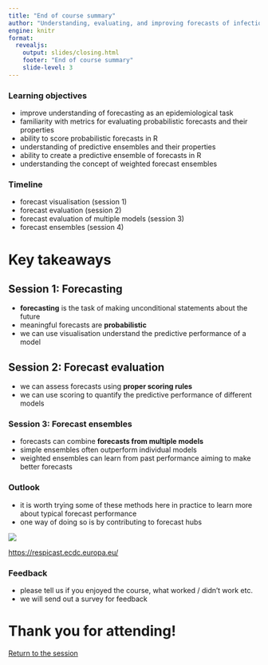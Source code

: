 ```yaml
---
title: "End of course summary"
author: "Understanding, evaluating, and improving forecasts of infectious disease burden"
engine: knitr
format:
  revealjs:
    output: slides/closing.html
    footer: "End of course summary"
    slide-level: 3
---
```


### Learning objectives

- improve understanding of forecasting as an epidemiological task
- familiarity with metrics for evaluating probabilistic forecasts and their properties
- ability to score probabilistic forecasts in R
- understanding of predictive ensembles and their properties
- ability to create a predictive ensemble of forecasts in R
- understanding the concept of weighted forecast ensembles

### Timeline

- forecast visualisation (session 1)
- forecast evaluation (session 2)
- forecast evaluation of multiple models (session 3)
- forecast ensembles (session 4)

# Key takeaways

## Session 1: Forecasting {.smaller}

- **forecasting** is the task of making unconditional statements about the future
- meaningful forecasts are **probabilistic**
- we can use visualisation understand the predictive performance of a model

## Session 2: Forecast evaluation {.smaller}

- we can assess forecasts using **proper scoring rules**
- we can use scoring to quantify the predictive performance of different models

### Session 3: Forecast ensembles

- forecasts can combine **forecasts from multiple models** 
- simple ensembles often outperform individual models
- weighted ensembles can learn from past performance aiming to make better forecasts

### Outlook {.smaller}

- it is worth trying some of these methods here in practice to learn more about typical forecast performance
- one way of doing so is by contributing to forecast hubs

![](figures/respicast-forecasts.png)

[https://respicast.ecdc.europa.eu/](https://respicast.ecdc.europa.eu/)

### Feedback {.smaller}

- please tell us if you enjoyed the course, what worked / didn't work etc.
- we will send out a survey for feedback

# Thank you for attending!

[Return to the session](../end-of-course-summary-and-discussion)
